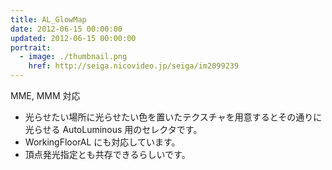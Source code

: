 ```yaml
---
title: AL_GlowMap
date: 2012-06-15 00:00:00
updated: 2012-06-15 00:00:00
portrait:
  - image: ./thumbnail.png
    href: http://seiga.nicovideo.jp/seiga/im2099239
---
```



<DownloadLink path="mme-effects/AL_GlowMap/" />
<FaInline type="fas" icon="check" /> MME, MMM 対応

- 光らせたい場所に光らせたい色を置いたテクスチャを用意するとその通りに光らせる AutoLuminous 用のセレクタです。
- WorkingFloorAL にも対応しています。
- 頂点発光指定とも共存できるらしいです。
